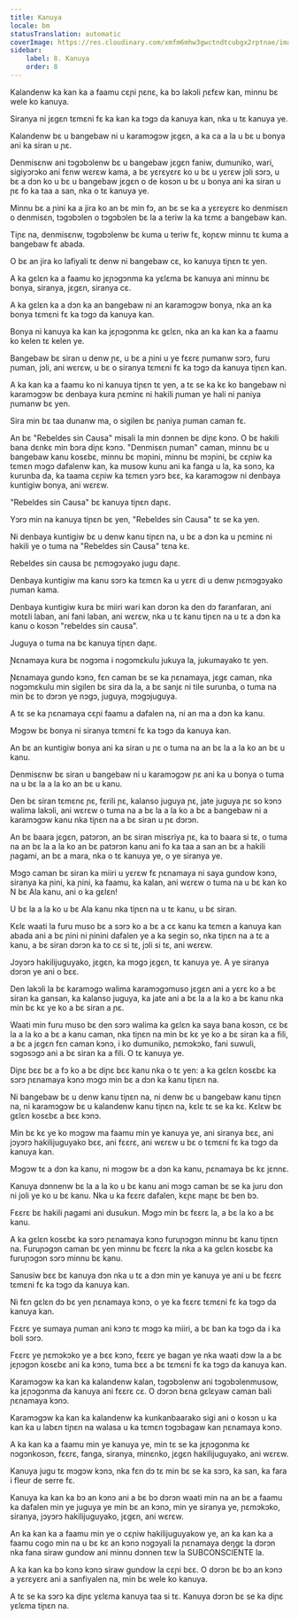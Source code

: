 ```yaml
---
title: Kanuya
locale: bm
statusTranslation: automatic
coverImage: https://res.cloudinary.com/xmfm6mhw3gwctndtcubgx2rptnae/image/upload/v1740337243/small_cover_educacion_fundamental_a051170f1c.webp
sidebar:
    label: 8. Kanuya
    order: 8
---
```

Kalandenw ka kan ka a faamu cɛɲi ɲɛnɛ, ka bɔ lakɔli ɲɛfɛw kan, minnu bɛ wele ko kanuya.

Siranya ni jɛgɛn tɛmɛni fɛ ka kan ka tɔgɔ da kanuya kan, nka u tɛ kanuya ye.

Kalandenw bɛ u bangebaw ni u karamɔgɔw jɛgɛn, a ka ca a la u bɛ u bonya ani ka siran u ɲɛ.

Denmisɛnw ani tɔgɔbɔlenw bɛ u bangebaw jɛgɛn faniw, dumuniko, wari, sigiyɔrɔko ani fɛnw wɛrɛw kama, a bɛ yɛrɛyɛrɛ ko u bɛ u yɛrɛw jɔli sɔrɔ, u bɛ a dɔn ko u bɛ u bangebaw jɛgɛn o de kosɔn u bɛ u bonya ani ka siran u ɲɛ fo ka taa a san, nka o tɛ kanuya ye.

Minnu bɛ a ɲini ka a jira ko an bɛ min fɔ, an bɛ se ka a yɛrɛyɛrɛ ko denmisɛn o denmisɛn, tɔgɔbɔlen o tɔgɔbɔlen bɛ la a teriw la ka tɛmɛ a bangebaw kan.

Tiɲɛ na, denmisɛnw, tɔgɔbɔlenw bɛ kuma u teriw fɛ, koɲɛw minnu tɛ kuma a bangebaw fɛ abada.

O bɛ an jira ko lafiyali tɛ denw ni bangebaw cɛ, ko kanuya tiɲɛn tɛ yen.

A ka gɛlɛn ka a faamu ko jɛɲɔgɔnma ka yɛlɛma bɛ kanuya ani minnu bɛ bonya, siranya, jɛgɛn, siranya cɛ.

A ka gɛlɛn ka a dɔn ka an bangebaw ni an karamɔgɔw bonya, nka an ka bonya tɛmɛni fɛ ka tɔgɔ da kanuya kan.

Bonya ni kanuya ka kan ka jɛɲɔgɔnma kɛ gɛlɛn, nka an ka kan ka a faamu ko kelen tɛ kelen ye.

Bangebaw bɛ siran u denw ɲɛ, u bɛ a ɲini u ye fɛɛrɛ ɲumanw sɔrɔ, furu ɲuman, jɔli, ani wɛrɛw, u bɛ o siranya tɛmɛni fɛ ka tɔgɔ da kanuya tiɲɛn kan.

A ka kan ka a faamu ko ni kanuya tiɲɛn tɛ yen, a tɛ se ka kɛ ko bangebaw ni karamɔgɔw bɛ denbaya kura ɲɛminɛ ni hakili ɲuman ye hali ni ɲaniya ɲumanw bɛ yen.

Sira min bɛ taa dunanw ma, o sigilen bɛ ɲaniya ɲuman caman fɛ.

An bɛ "Rebeldes sin Causa" misali la min dɔnnen bɛ diɲɛ kɔnɔ. O bɛ hakili bana dɛnkɛ min bɔra diɲɛ kɔnɔ. "Denmisɛn ɲuman" caman, minnu bɛ u bangebaw kanu kosɛbɛ, minnu bɛ mɔɲini, minnu bɛ mɔɲini, bɛ cɛɲiw ka tɛmɛn mɔgɔ dafalenw kan, ka musow kunu ani ka fanga u la, ka sonɔ, ka kurunba da, ka taama cɛɲiw ka tɛmɛn yɔrɔ bɛɛ, ka karamɔgɔw ni denbaya kuntigiw bonya, ani wɛrɛw.

"Rebeldes sin Causa" bɛ kanuya tiɲɛn daɲɛ.

Yɔrɔ min na kanuya tiɲɛn bɛ yen, "Rebeldes sin Causa" tɛ se ka yen.

Ni denbaya kuntigiw bɛ u denw kanu tiɲɛn na, u bɛ a dɔn ka u ɲɛminɛ ni hakili ye o tuma na "Rebeldes sin Causa" tɛna kɛ.

Rebeldes sin causa bɛ ɲɛmɔgɔyako jugu daɲɛ.

Denbaya kuntigiw ma kanu sɔrɔ ka tɛmɛn ka u yɛrɛ di u denw ɲɛmɔgɔyako ɲuman kama.

Denbaya kuntigiw kura bɛ miiri wari kan dɔrɔn ka den dɔ faranfaran, ani motɛli laban, ani fani laban, ani wɛrɛw, nka u tɛ kanu tiɲɛn na u tɛ a dɔn ka kanu o kosɔn "rebeldes sin causa".

Juguya o tuma na bɛ kanuya tiɲɛn daɲɛ.

Ɲɛnamaya kura bɛ nɔgɔma i nɔgɔmɛkulu jukuya la, jukumayako tɛ yen.

Ɲɛnamaya gundo kɔnɔ, fɛn caman bɛ se ka ɲɛnamaya, jɛgɛ caman, nka nɔgɔmɛkulu min sigilen bɛ sira da la, a bɛ sanjɛ ni tile surunba, o tuma na min bɛ to dɔrɔn ye nɔgɔ, juguya, mɔgɔjuguya.

A tɛ se ka ɲɛnamaya cɛɲi faamu a dafalen na, ni an ma a dɔn ka kanu.

Mɔgɔw bɛ bonya ni siranya tɛmɛni fɛ ka tɔgɔ da kanuya kan.

An bɛ an kuntigiw bonya ani ka siran u ɲɛ o tuma na an bɛ la a la ko an bɛ u kanu.

Denmisɛnw bɛ siran u bangebaw ni u karamɔgɔw ɲɛ ani ka u bonya o tuma na u bɛ la a la ko an bɛ u kanu.

Den bɛ siran tɛmɛnɛ ɲɛ, fɛrili ɲɛ, kalanso juguya ɲɛ, jate juguya ɲɛ so kɔnɔ walima lakɔli, ani wɛrɛw o tuma na a bɛ la a la ko a bɛ a bangebaw ni a karamɔgɔw kanu nka tiɲɛn na a bɛ siran u ɲɛ dɔrɔn.

An bɛ baara jɛgɛn, patɔrɔn, an bɛ siran misɛriya ɲɛ, ka to baara si tɛ, o tuma na an bɛ la a la ko an bɛ patɔrɔn kanu ani fo ka taa a san an bɛ a hakili ɲagami, an bɛ a mara, nka o tɛ kanuya ye, o ye siranya ye.

Mɔgɔ caman bɛ siran ka miiri u yɛrɛw fɛ ɲɛnamaya ni saya gundow kɔnɔ, siranya ka ɲini, ka ɲini, ka faamu, ka kalan, ani wɛrɛw o tuma na u bɛ kan ko N bɛ Ala kanu, ani o ka gɛlɛn!

U bɛ la a la ko u bɛ Ala kanu nka tiɲɛn na u tɛ kanu, u bɛ siran.

Kɛlɛ waati la furu muso bɛ a sɔrɔ ko a bɛ a cɛ kanu ka tɛmɛn a kanuya kan abada ani a bɛ ɲini ni ɲinini dafalen ye a ka segin so, nka tiɲɛn na a tɛ a kanu, a bɛ siran dɔrɔn ka to cɛ si tɛ, jɔli si tɛ, ani wɛrɛw.

Jɔyɔrɔ hakilijuguyako, jɛgɛn, ka mɔgɔ jɛgɛn, tɛ kanuya ye. A ye siranya dɔrɔn ye ani o bɛɛ.

Den lakɔli la bɛ karamɔgɔ walima karamɔgɔmuso jɛgɛn ani a yɛrɛ ko a bɛ siran ka gansan, ka kalanso juguya, ka jate ani a bɛ la a la ko a bɛ kanu nka min bɛ kɛ ye ko a bɛ siran a ɲɛ.

Waati min furu muso bɛ den sɔrɔ walima ka gɛlɛn ka saya bana kosɔn, cɛ bɛ la a la ko a bɛ a kanu caman, nka tiɲɛn na min bɛ kɛ ye ko a bɛ siran ka a fili, a bɛ a jɛgɛn fɛn caman kɔnɔ, i ko dumuniko, ɲɛmɔkɔko, fani suwuli, sɔgɔsɔgɔ ani a bɛ siran ka a fili. O tɛ kanuya ye.

Diɲɛ bɛɛ bɛ a fɔ ko a bɛ diɲɛ bɛɛ kanu nka o tɛ yen: a ka gɛlɛn kosɛbɛ ka sɔrɔ ɲɛnamaya kɔnɔ mɔgɔ min bɛ a dɔn ka kanu tiɲɛn na.

Ni bangebaw bɛ u denw kanu tiɲɛn na, ni denw bɛ u bangebaw kanu tiɲɛn na, ni karamɔgɔw bɛ u kalandenw kanu tiɲɛn na, kɛlɛ tɛ se ka kɛ. Kɛlɛw bɛ gɛlɛn kosɛbɛ a bɛɛ kɔnɔ.

Min bɛ kɛ ye ko mɔgɔw ma faamu min ye kanuya ye, ani siranya bɛɛ, ani jɔyɔrɔ hakilijuguyako bɛɛ, ani fɛɛrɛ, ani wɛrɛw u bɛ o tɛmɛni fɛ ka tɔgɔ da kanuya kan.

Mɔgɔw tɛ a dɔn ka kanu, ni mɔgɔw bɛ a dɔn ka kanu, ɲɛnamaya bɛ kɛ jɛnnɛ.

Kanuya dɔnnenw bɛ la a la ko u bɛ kanu ani mɔgɔ caman bɛ se ka juru don ni joli ye ko u bɛ kanu. Nka u ka fɛɛrɛ dafalen, kɛɲɛ maɲɛ bɛ ben bɔ.

Fɛɛrɛ bɛ hakili ɲagami ani dusukun. Mɔgɔ min bɛ fɛɛrɛ la, a bɛ la ko a bɛ kanu.

A ka gɛlɛn kosɛbɛ ka sɔrɔ ɲɛnamaya kɔnɔ furuɲɔgɔn minnu bɛ kanu tiɲɛn na. Furuɲɔgɔn caman bɛ yen minnu bɛ fɛɛrɛ la nka a ka gɛlɛn kosɛbɛ ka furuɲɔgɔn sɔrɔ minnu bɛ kanu.

Sanusiw bɛɛ bɛ kanuya dɔn nka u tɛ a dɔn min ye kanuya ye ani u bɛ fɛɛrɛ tɛmɛni fɛ ka tɔgɔ da kanuya kan.

Ni fɛn gɛlɛn dɔ bɛ yen ɲɛnamaya kɔnɔ, o ye ka fɛɛrɛ tɛmɛni fɛ ka tɔgɔ da kanuya kan.

Fɛɛrɛ ye sumaya ɲuman ani kɔnɔ tɛ mɔgɔ ka miiri, a bɛ ban ka tɔgɔ da i ka boli sɔrɔ.

Fɛɛrɛ ye ɲɛmɔkɔko ye a bɛɛ kɔnɔ, fɛɛrɛ ye bagan ye nka waati dɔw la a bɛ jɛɲɔgɔn kosɛbɛ ani ka kɔnɔ, tuma bɛɛ a bɛ tɛmɛni fɛ ka tɔgɔ da kanuya kan.

Karamɔgɔw ka kan ka kalandenw kalan, tɔgɔbɔlenw ani tɔgɔbɔlenmusow, ka jɛɲɔgɔnma da kanuya ani fɛɛrɛ cɛ. O dɔrɔn bɛna gɛlɛyaw caman bali ɲɛnamaya kɔnɔ.

Karamɔgɔw ka kan ka kalandenw ka kunkanbaarako sigi ani o kosɔn u ka kan ka u labɛn tiɲɛn na walasa u ka tɛmɛn tɔgɔbagaw kan ɲɛnamaya kɔnɔ.

A ka kan ka a faamu min ye kanuya ye, min tɛ se ka jɛɲɔgɔnma kɛ nɔgɔnkosɔn, fɛɛrɛ, fanga, siranya, minɛnko, jɛgɛn hakilijuguyako, ani wɛrɛw.

Kanuya jugu tɛ mɔgɔw kɔnɔ, nka fɛn dɔ tɛ min bɛ se ka sɔrɔ, ka san, ka fara i fleur de serre fɛ.

Kanuya ka kan ka bɔ an kɔnɔ ani a bɛ bɔ dɔrɔn waati min na an bɛ a faamu ka dafalen min ye juguya ye min bɛ an kɔnɔ, min ye siranya ye, ɲɛmɔkɔko, siranya, jɔyɔrɔ hakilijuguyako, jɛgɛn, ani wɛrɛw.

An ka kan ka a faamu min ye o cɛɲiw hakilijuguyakow ye, an ka kan ka a faamu cogo min na u bɛ kɛ an kɔnɔ nɔgɔyali la ɲɛnamaya deŋgɛ la dɔrɔn nka fana siraw gundow ani minnu dɔnnen tɛw la SUBCONSCIENTE la.

A ka kan ka bɔ kɔnɔ kɔnɔ siraw gundow la cɛɲi bɛɛ. O dɔrɔn bɛ bɔ an kɔnɔ a yɛrɛyɛrɛ ani a sanfiyalen na, min bɛ wele ko kanuya.

A tɛ se ka sɔrɔ ka diɲɛ yɛlɛma kanuya taa si tɛ. Kanuya dɔrɔn bɛ se ka diɲɛ yɛlɛma tiɲɛn na.

